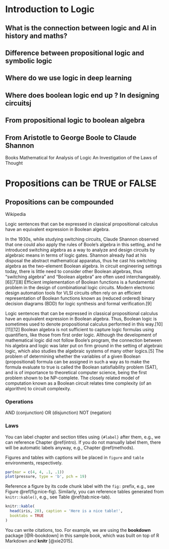 # Introduction to Logic {#introtologicfz}


## What is the connection between logic and AI in history and maths?
## Difference between propositional logic and symbolic logic
## Where do we use logic in deep learning
## Where does boolean logic end up ? In designing circuitsj

## From propositional logic to boolean algebra
## From Aristotle to George Boole to Claude Shannon

Books
Mathematical for Analysis of Logic
An Investigation of the Laws of Thought 


# Propositions can be TRUE or FALSE
## Propositions can be compounded


Wikipedia

Logic sentences that can be expressed in classical propositional calculus have an equivalent expression in Boolean algebra. 

In the 1930s, while studying switching circuits, Claude Shannon observed that one could also apply the rules of Boole's algebra in this setting, and he introduced switching algebra as a way to analyze and design circuits by algebraic means in terms of logic gates. Shannon already had at his disposal the abstract mathematical apparatus, thus he cast his switching algebra as the two-element Boolean algebra. In circuit engineering settings today, there is little need to consider other Boolean algebras, thus "switching algebra" and "Boolean algebra" are often used interchangeably.[6][7][8] Efficient implementation of Boolean functions is a fundamental problem in the design of combinational logic circuits. Modern electronic design automation tools for VLSI circuits often rely on an efficient representation of Boolean functions known as (reduced ordered) binary decision diagrams (BDD) for logic synthesis and formal verification.[9]

Logic sentences that can be expressed in classical propositional calculus have an equivalent expression in Boolean algebra. Thus, Boolean logic is sometimes used to denote propositional calculus performed in this way.[10][11][12] Boolean algebra is not sufficient to capture logic formulas using quantifiers, like those from first order logic. Although the development of mathematical logic did not follow Boole's program, the connection between his algebra and logic was later put on firm ground in the setting of algebraic logic, which also studies the algebraic systems of many other logics.[5] The problem of determining whether the variables of a given Boolean (propositional) formula can be assigned in such a way as to make the formula evaluate to true is called the Boolean satisfiability problem (SAT), and is of importance to theoretical computer science, being the first problem shown to be NP-complete. The closely related model of computation known as a Boolean circuit relates time complexity (of an algorithm) to circuit complexity.


### Operations

AND (conjunction) OR (disjunction) NOT (negation)


### Laws


You can label chapter and section titles using `{#label}` after them, e.g., we can reference Chapter \@ref(intro). If you do not manually label them, there will be automatic labels anyway, e.g., Chapter \@ref(methods).

Figures and tables with captions will be placed in `figure` and `table` environments, respectively.

```r
par(mar = c(4, 4, .1, .1))
plot(pressure, type = 'b', pch = 19)
```

Reference a figure by its code chunk label with the `fig:` prefix, e.g., see Figure \@ref(fig:nice-fig). Similarly, you can reference tables generated from `knitr::kable()`, e.g., see Table \@ref(tab:nice-tab).

```r
knitr::kable(
  head(iris, 20), caption = 'Here is a nice table!',
  booktabs = TRUE
)
```

You can write citations, too. For example, we are using the **bookdown** package [@R-bookdown] in this sample book, which was built on top of R Markdown and **knitr** [@xie2015].
